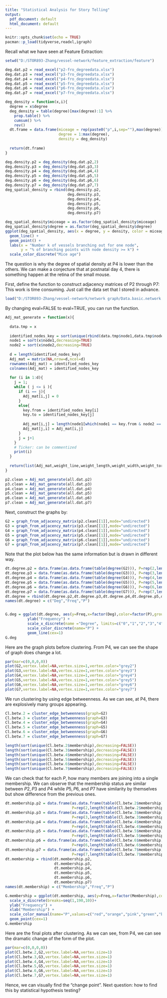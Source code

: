```yaml
---
title: "Statistical Analysis for Story Telling"
output:
  pdf_document: default
  html_document: default
---
```


```r
knitr::opts_chunk$set(echo = TRUE)
pacman::p_load(tidyverse,readxl,igraph)
```

Recall what we have seen at Feature Extraction:

```r
setwd("D:/STOR893-Zhang/vessel-network/feature_extraction/feature")

deg.dat.p2 = read_excel("p2-fro_degreedata.xlsx")
deg.dat.p3 = read_excel("p3-fro_degreedata.xlsx")
deg.dat.p4 = read_excel("p4-fro_degreedata.xlsx")
deg.dat.p5 = read_excel("p5-fro_degreedata.xlsx")
deg.dat.p6 = read_excel("p6-fro_degreedata.xlsx")
deg.dat.p7 = read_excel("p7-fro_degreedata.xlsx")

deg_density = function(x,i){
  degree = x$degree
  deg_density = table(degree)[max(degree):1] %>%
    prop.table() %>%
    cumsum() %>%
    rev()
  dt.frame = data.frame(miceage = rep(paste0("p",i,sep=""),max(degree)),
                        degree = 1:max(degree), 
                        density = deg_density)
  
  return(dt.frame)
}

deg.density.p2 = deg_density(deg.dat.p2,2)
deg.density.p3 = deg_density(deg.dat.p3,3)
deg.density.p4 = deg_density(deg.dat.p4,4)
deg.density.p5 = deg_density(deg.dat.p5,5)
deg.density.p6 = deg_density(deg.dat.p6,6)
deg.density.p7 = deg_density(deg.dat.p7,7)
deg_spatial_density = rbind(deg.density.p2,
                            deg.density.p3,
                            deg.density.p4,
                            deg.density.p5,
                            deg.density.p6,
                            deg.density.p7)

deg_spatial_density$miceage = as.factor(deg_spatial_density$miceage)
deg_spatial_density$degree = as.factor(deg_spatial_density$degree)
ggplot(deg_spatial_density, aes(x = degree, y = density, color = miceage, group = miceage)) +
  geom_line() +
  geom_point() +
  labs(x = "Number k of vessels branching out for one node",
       y = "% of branching points with node density >= k") +
  scale_color_discrete("Mice age")
```

The question is why the degree of spatial density at P4 is lower than the others. We can make a conjecture that at postnatal day 4, there is something happen at the retina of the small mouse. 

First, define the function to construct adjacency matrices of P2 through P7: This work is time consuming. Just call the data set that I stored in advance.

```r
load("D:/STOR893-Zhang/vessel-network/network graph/Data.basic.network.RData")
```

By changing eval=FALSE to eval=TRUE, you can run the function.
```r
Adj_mat_generate = function(x){
  
  data.tmp = x
  
  identified_nodes_key = sort(unique(rbind(data.tmp$node1,data.tmp$node2)[2,]),decreasing=TRUE)
  node1 = sort(x$node1,decreasing=TRUE)
  node2 = sort(x$node2,decreasing=TRUE)
  
  d = length(identified_nodes_key)
  Adj_mat = matrix(NA,nrow=d,ncol=d)
  rownames(Adj_mat) = identified_nodes_key
  colnames(Adj_mat) = identified_nodes_key
  
  for (i in 1:d){
    j = 1;
    while ( j <= i ){
      if (i == j){
        Adj_mat[i,j] = 0
      }
      else{
        key.from = identified_nodes_key[i]
        key.to = identified_nodes_key[j]
        
        Adj_mat[i,j] = length(node1[which(node1 == key.from & node2 == key.to)])
        Adj_mat[j,i] = Adj_mat[i,j]
      }
      j = j+1
    }
    # Ticker: can be commentized
    print(i)
  }
  
  return(list(Adj_mat,weight_line,weight_length,weight_width,weight_tortuosity))
}

p2.clean = Adj_mat_generate(all.dat.p2)
p3.clean = Adj_mat_generate(all.dat.p3)
p4.clean = Adj_mat_generate(all.dat.p4)
p5.clean = Adj_mat_generate(all.dat.p5)
p6.clean = Adj_mat_generate(all.dat.p6)
p7.clean = Adj_mat_generate(all.dat.p7)
```

Next, construct the graphs by:
```r
G2 = graph_from_adjacency_matrix(p2.clean[[1]],mode="undirected")
G3 = graph_from_adjacency_matrix(p3.clean[[1]],mode="undirected")
G4 = graph_from_adjacency_matrix(p4.clean[[1]],mode="undirected")
G5 = graph_from_adjacency_matrix(p5.clean[[1]],mode="undirected")
G6 = graph_from_adjacency_matrix(p6.clean[[1]],mode="undirected")
G7 = graph_from_adjacency_matrix(p7.clean[[1]],mode="undirected")
```

Note that the plot below has the same information but is drawn in different way.
```r
dt.degree.p2 = data.frame(as.data.frame(table(degree(G2))), P=rep(2,length(table(degree(G2)))))
dt.degree.p3 = data.frame(as.data.frame(table(degree(G3))), P=rep(3,length(table(degree(G3)))))
dt.degree.p4 = data.frame(as.data.frame(table(degree(G4))), P=rep(4,length(table(degree(G4)))))
dt.degree.p5 = data.frame(as.data.frame(table(degree(G5))), P=rep(5,length(table(degree(G5)))))
dt.degree.p6 = data.frame(as.data.frame(table(degree(G6))), P=rep(6,length(table(degree(G6)))))
dt.degree.p7 = data.frame(as.data.frame(table(degree(G7))), P=rep(7,length(table(degree(G7)))))
dt.degree = rbind(dt.degree.p2,dt.degree.p3,dt.degree.p4,dt.degree.p5,dt.degree.p6,dt.degree.p7)
names(dt.degree) = c("Deg","Freq","P")


G.deg = ggplot(dt.degree, aes(y=Freq,x=factor(Deg),color=factor(P),group=factor(P))) +
          ylab("Frequency") +
          scale_x_discrete(name ="Degree", limits=c("0","1","2","3","4","5","6","7","8","9","10")) + 
          scale_color_discrete(name="P") +
          geom_line(cex=1)
G.deg
```

Here are the graph plots before clustering. From P4, we can see the shape of graph does change a lot.
```r
par(mar=c(0,0,0,0))
plot(G2,vertex.label=NA,vertex.size=1,vertex.color="grey2")
plot(G3,vertex.label=NA,vertex.size=1,vertex.color="grey3")
plot(G4,vertex.label=NA,vertex.size=1,vertex.color="grey4")
plot(G5,vertex.label=NA,vertex.size=1,vertex.color="grey5")
plot(G6,vertex.label=NA,vertex.size=1,vertex.color="grey6")
plot(G7,vertex.label=NA,vertex.size=1,vertex.color="grey7")
```

We run clustering by using edge betweenness. As we can see, at P4, there are explosively many groups appearing.
```r
Cl.betw.2 = cluster_edge_betweenness(graph=G2)
Cl.betw.3 = cluster_edge_betweenness(graph=G3)
Cl.betw.4 = cluster_edge_betweenness(graph=G4)
Cl.betw.5 = cluster_edge_betweenness(graph=G5)
Cl.betw.6 = cluster_edge_betweenness(graph=G6)
Cl.betw.7 = cluster_edge_betweenness(graph=G7)

length(sort(unique(Cl.betw.2$membership),decreasing=FALSE))
length(sort(unique(Cl.betw.3$membership),decreasing=FALSE))
length(sort(unique(Cl.betw.4$membership),decreasing=FALSE))
length(sort(unique(Cl.betw.5$membership),decreasing=FALSE))
length(sort(unique(Cl.betw.6$membership),decreasing=FALSE))
length(sort(unique(Cl.betw.7$membership),decreasing=FALSE))
```

We can check that for each $P$, how many members are joining into a single membership. We can observe that the membership status are similar between $P2,P3$ and $P4$ while $P5,P6$, and $P7$ have similarity by themselves but show difference from the previous ones.
```r
dt.membership.p2 = data.frame(as.data.frame(table(Cl.betw.2$membership)), 
                              P=rep(2,length(table(Cl.betw.2$membership))))
dt.membership.p3 = data.frame(as.data.frame(table(Cl.betw.3$membership)), 
                              P=rep(3,length(table(Cl.betw.3$membership))))
dt.membership.p4 = data.frame(as.data.frame(table(Cl.betw.4$membership)), 
                              P=rep(4,length(table(Cl.betw.4$membership))))
dt.membership.p5 = data.frame(as.data.frame(table(Cl.betw.5$membership)), 
                              P=rep(5,length(table(Cl.betw.5$membership))))
dt.membership.p6 = data.frame(as.data.frame(table(Cl.betw.6$membership)), 
                              P=rep(6,length(table(Cl.betw.6$membership))))
dt.membership.p7 = data.frame(as.data.frame(table(Cl.betw.7$membership)), 
                              P=rep(7,length(table(Cl.betw.7$membership))))
dt.membership = rbind(dt.membership.p2,
                      dt.membership.p3,
                      dt.membership.p4,
                      dt.membership.p5,
                      dt.membership.p6,
                      dt.membership.p7)
names(dt.membership) = c("Membership","Freq","P")

G.membership = ggplot(dt.membership, aes(y=Freq,x=factor(Membership),color=factor(P))) +
  scale_x_discrete(breaks=seq(1,190,10))+
  ylab("Frequency") +
  xlab("Membership") + 
  scale_color_manual(name="P",values=c("red","orange","pink","green","black","blue")) +
  geom_point(cex=1)
G.membership
```

Here are the final plots after clustering. As we can see, from P4, we can see the dramatic change of the form of the plot.
```r
par(mar=c(0,0,0,0))
plot(Cl.betw.2,G2,vertex.label=NA,vertex.size=1) 
plot(Cl.betw.3,G3,vertex.label=NA,vertex.size=1) 
plot(Cl.betw.4,G4,vertex.label=NA,vertex.size=1) 
plot(Cl.betw.5,G5,vertex.label=NA,vertex.size=1) 
plot(Cl.betw.6,G6,vertex.label=NA,vertex.size=1) 
plot(Cl.betw.7,G7,vertex.label=NA,vertex.size=1) 
```

Hence, we can visually find the "change point". Next question: how to find this by statistical hypothesis testing?